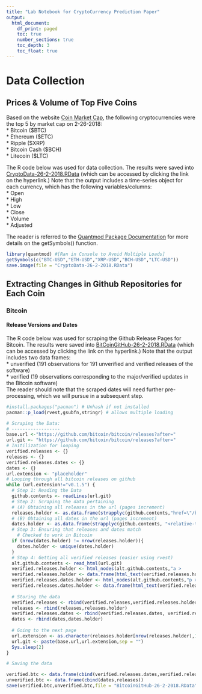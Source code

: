 ---
title: "Lab Notebook for CryptoCurrency Prediction Paper"
output:
  html_document:
    df_print: paged
    toc: true
    number_sections: true
    toc_depth: 3
    toc_float: true
---

# Data Collection

## Prices & Volume of Top Five Coins
Based on the website [Coin Market Cap](https://coinmarketcap.com/coins/), the following cryptocurrencies were the top 5 by market cap on 2-26-2018:    
* Bitcoin (\$BTC)    
* Ethereum (\$ETC)    
* Ripple (\$XRP)  
* Bitcoin Cash (\$BCH)  
* Litecoin (\$LTC)   
  
The R code below was used for data collection. The results were saved into [CryptoData-26-2-2018.RData](https://github.com/fmegahed/cryptopredictions/blob/master/LabNotebook/CryptoData-26-2-2018.RData) (which can be accessed by clicking the link on the hyperlink.) Note that the output includes a time-series object for each currency, which has the following variables/columns:   
* Open   
* High   
* Low   
* Close   
* Volume   
* Adjusted   
   
The reader is referred to the [Quantmod Package Documentation](https://cran.r-project.org/web/packages/quantmod/quantmod.pdf) for more details on the getSymbols() function.   
   
```{r message=FALSE, warning=FALSE, eval=FALSE}
library(quantmod) #[Ran in Console to Avoid Multiple Loads]
getSymbols(c("BTC-USD","ETH-USD","XRP-USD","BCH-USD","LTC-USD"))
save.image(file = "CryptoData-26-2-2018.RData")
```
   
   
## Extracting Changes in Github Repositories for Each Coin
### Bitcoin
#### Release Versions and Dates
The R code below was used for scraping the Github Release Pages for Bitcoin. The results were saved into [BitCoinGitHub-26-2-2018.RData](https://github.com/fmegahed/cryptopredictions/blob/master/LabNotebook/BitcoinGitHub-26-2-2018.RData) (which can be accessed by clicking the link on the hyperlink.) Note that the output includes two data frames:   
* unverified (191 observations for 191 unverified and verified releases of the software)   
* verified (19 observations corresponding to the major/verified updates in the Bitcoin software)   
The reader should note that the scraped dates will need further pre-processing, which we will pursue in a subsequent step. 

```{r message=FALSE, warning=FALSE, eval=FALSE, tidy=TRUE, tidy.opts=list(comment=FALSE)}
#install.packages("pacman") # Unhash if not installed
pacman::p_load(rvest,gsubfn,stringr) # allows multiple loading

# Scraping the Data:
# ------------------
base.url <-"https://github.com/bitcoin/bitcoin/releases?after="
url.git <- "https://github.com/bitcoin/bitcoin/releases?after="
# Initilization for looping
verified.releases <- {}
releases <- {}
verified.releases.dates <- {}
dates <- {}
url.extension <- "placeholder"
# Looping through all bitcoin releases on github
while (url.extension!="v0.1.5") {
  # Step 1: Reading the Data
  github.contents <- readLines(url.git)
  # Step 2: Scraping the data pertaining
  # (A) Obtaining all releases in the url (pages increment)
  releases.holder <- as.data.frame(strapplyc(github.contents,"href=\"/bitcoin/bitcoin/releases/tag/(.*?)\">",simplify = rbind))
  # (B) Obtaining all dates in the url (pages increment)
  dates.holder <- as.data.frame(strapplyc(github.contents, "<relative-time datetime=(.*?) ",simplify = rbind))
  # Step 3: Ensuring that releases and dates match
    # Checked to work in Bitcoin
  if (nrow(dates.holder) != nrow(releases.holder)){
    dates.holder <- unique(dates.holder)
  }
  # Step 4: Getting all verified releases (easier using rvest)
  alt.github.contents <- read_html(url.git)
  verified.releases.holder <- html_nodes(alt.github.contents,"a >                               span.css-truncate-target")
  verified.releases.holder <- data.frame(html_text(verified.releases.holder))
  verified.releases.dates.holder <- html_nodes(alt.github.contents,"p > relative-time")
  verified.releases.dates.holder <- data.frame(html_text(verified.releases.dates.holder))
  
  # Storing the data
  verified.releases <- rbind(verified.releases,verified.releases.holder)
  releases <- rbind(releases,releases.holder)
  verified.releases.dates <- rbind(verified.releases.dates, verified.releases.dates.holder)
  dates <- rbind(dates,dates.holder)
  
  # Going to the next page
  url.extension <- as.character(releases.holder[nrow(releases.holder),1])
  url.git <- paste(base.url,url.extension,sep = "")
  Sys.sleep(2)
}

# Saving the data

verified.btc <- data.frame(cbind(verified.releases.dates,verified.releases))
unverified.btc <- data.frame(cbind(dates,releases))
save(verified.btc,unverified.btc,file = "BitcoinGitHub-26-2-2018.RData")

```